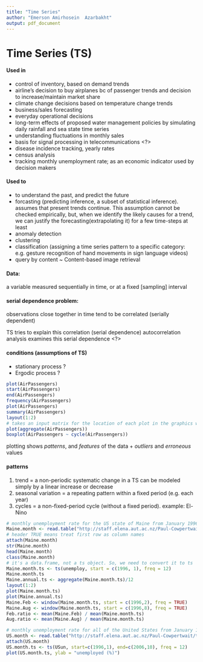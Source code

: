 ```yaml
---
title: "Time Series"
author: "Emerson Amirhosein  Azarbakht"
output: pdf_document
---
```


# Time Series (TS)

#### Used in
- control of inventory, based on demand trends
- airline's decision to buy airplanes bc of passenger trends and decision to increase/maintain market share
- climate change decisions based on temperature change trends
- business/sales forecasting
- everyday operational decisions
- long-term effects of proposed water management policies by simulating daily rainfall and sea state time series
- understanding fluctuations in monthly sales
- basis for signal processing in telecommunications <?>
- disease incidence tracking, yearly rates
- census analysis
- tracking monthly unemployment rate; as an economic indicator used by decision makers

#### Used to
- to understand the past, and predict the future
- forcasting (predicting inference, a subset of statistical inference). assumes that present trends continue. This assumption cannot be checked empirically, but, when we identify the likely causes for a trend, we can justify the forecasting(extrapolating it) for a few time-steps at least
- anomaly detection
- clustering
- classification (assigning a time series pattern to a specific category: e.g. gesture recognition of hand movements in sign language videos)
- query by content ~ Content-based image retrieval

#### Data: 
a variable measured sequentially in time, or at a fixed [sampling] interval 

#### serial dependence problem:
observations close together in time tend to be correlated (serially dependent)

TS tries to explain this correlation (serial dependence)
autocorrelation analysis examines this serial dependence <?>

#### conditions (assumptions of TS)
- stationary process ?
- Ergodic process ?

```r
plot(AirPassengers)
start(AirPassengers)
end(AirPassengers)
frequency(AirPassengers)
plot(AirPassengers)
summary(AirPassengers)
layout(1:2)
# takes an input matrix for the location of each plot in the graphics window
plot(aggregate(AirPassengers))
boxplot(AirPassengers ~ cycle(AirPassengers))
```

plotting shows _patterns_, and _features_ of the data + *outliers* and *erroneous* values 


#### patterns
1. trend = a non-periodic systematic change in a TS
    can be modeled simply by a linear increase or decrease
2. seasonal variation = a repeating pattern within a fixed period (e.g. each year)
3. cycles = a non-fixed-period cycle (without a fixed period). example: El-Nino

```r
# monthly unemployment rate for the US state of Maine from January 1996 until August 2006
Maine.month <- read.table("http://staff.elena.aut.ac.nz/Paul-Cowpertwait/ts/Maine.dat", header = TRUE)
# header TRUE means treat first row as column names
attach(Maine.month)
str(Maine.month)
head(Maine.month)
class(Maine.month)
# it's a data.frame, not a ts object. So, we need to convert it to ts
Maine.month.ts <- ts(unemploy, start = c(1996, 1), freq = 12)
Maine.month.ts
Maine.annual.ts <- aggregate(Maine.month.ts)/12
layout(1:2)
plot(Maine.month.ts)
plot(Maine.annual.ts)
Maine.Feb <- window(Maine.month.ts, start = c(1996,2), freq = TRUE)
Maine.Aug <- window(Maine.month.ts, start = c(1996,8), freq = TRUE)
Feb.ratio <- mean(Maine.Feb) / mean(Maine.month.ts)
Aug.ratio <- mean(Maine.Aug) / mean(Maine.month.ts)
```

```r
# monthly unemployment rate for all of the United States from January 1996 until October 2006
US.month <- read.table("http://staff.elena.aut.ac.nz/Paul-Cowpertwait/ts/USunemp.dat", header = T)
attach(US.month)
US.month.ts <- ts(USun, start=c(1996,1), end=c(2006,10), freq = 12)
plot(US.month.ts, ylab = "unemployed (%)")
```


```r

```
